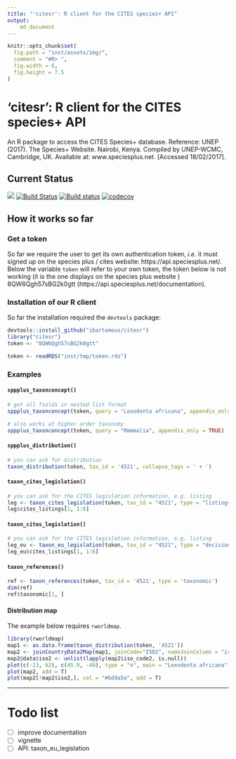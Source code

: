 ```yaml
---
title: "'citesr': R client for the CITES species+ API"
output:
    md_document
---
```



```r
knitr::opts_chunk$set(
  fig.path = "inst/assets/img/",
  comment = "#R> ",
  fig.width = 6,
  fig.height = 7.5
)
```

# 'citesr': R client for the CITES species+ API

An R package to access the CITES Species+ database. Reference:
UNEP (2017). The Species+ Website. Nairobi, Kenya. Compiled by UNEP-WCMC,
Cambridge, UK. Available at: www.speciesplus.net. [Accessed 18/02/2017].

## Current Status

![](https://img.shields.io/badge/citesr-InDevelopment-d7ae67.svg)
[![Build Status](https://travis-ci.org/ibartomeus/citesr.svg?branch=master)](https://travis-ci.org/ibartomeus/citesr)
[![Build status](https://ci.appveyor.com/api/projects/status/j8u04bwan0kqpn0f?svg=true)](https://ci.appveyor.com/project/KevCaz/citesr)
[![codecov](https://codecov.io/gh/ibartomeus/citesr/branch/master/graph/badge.svg)](https://codecov.io/gh/ibartomeus/citesr)


## How it works so far

### Get a token

So far we require the user to get its own authentication token, *i.e.* it must
signed up on the species plus / cites website: https://api.speciesplus.net/.
Below the variable `token` will refer to your own token, the token below
is not working (it is the one displays on the species plus website )
8QW6Qgh57sBG2k0gtt (https://api.speciesplus.net/documentation).


### Installation of our R client

So far the installation required the `devtools` package:

```R
devtools::install_github("ibartomeus/citesr")
library("citesr")
token <- "8QW6Qgh57sBG2k0gtt"
```

```R
token <- readRDS("inst/tmp/token.rds")
```

### Examples

#### `sppplus_taxonconcept()`

```R
# get all fields in nested list format
sppplus_taxonconcept(token, query = "Loxodonta africana", appendix_only = TRUE)
```

```R
# also works at higher order taxonomy
sppplus_taxonconcept(token, query = "Mammalia", appendix_only = TRUE)
```



#### `sppplus_distribution()`

```R
# you can ask for distribution
taxon_distribution(token, tax_id = '4521', collapse_tags = ' + ')
```

#### `taxon_cites_legislation()`

```R
# you can ask for the CITES legislation information, e.g. listing
leg <- taxon_cites_legislation(token, tax_id = "4521", type = "listings")
leg$cites_listings[1, 1:6]
```

#### `taxon_cites_legislation()`

```R
# you can ask for the CITES legislation information, e.g. listing
leg_eu <- taxon_eu_legislation(token, tax_id = "4521", type = "decisions")
leg_eu$cites_listings[1, 1:6]
```

#### `taxon_references()`

```R
ref <- taxon_references(token, tax_id = '4521', type = 'taxonomic')
dim(ref)
ref$taxonomic[1, ]
```



#### Distribution map

The example below requires `rworldmap`.

```R
library(rworldmap)
map1 <- as.data.frame(taxon_distribution(token, '4521'))
map2 <- joinCountryData2Map(map1, joinCode="ISO2", nameJoinColumn = "iso_code2", nameCountryColumn = "name")
map2@data$iso2 <- unlist(lapply(map2$iso_code2, is.null))
plot(c(-23, 62), c(45.9, -40), type = "n", main = "Loxodonta africana")
plot(map2, add = T)
plot(map2[!map2$iso2,], col = "#bd9a5e", add = T)
```


-------------------------------------------------------




# Todo list

- [ ] improve documentation
- [ ] vignette
- [ ] API: taxon_eu_legislation

